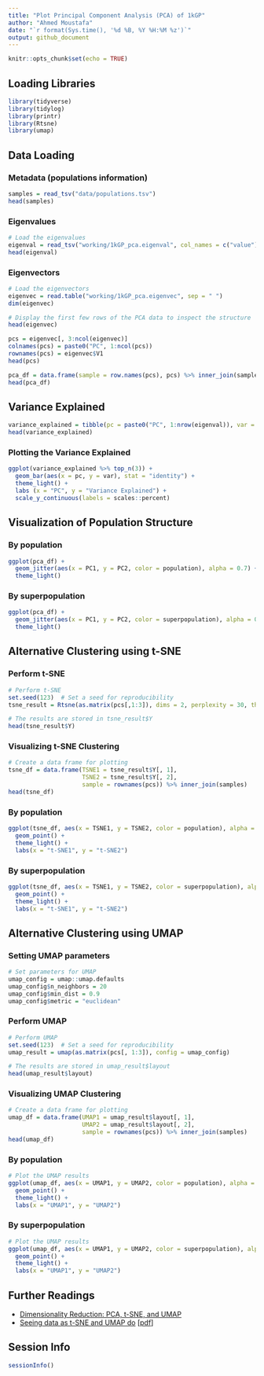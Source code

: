 ```yaml
---
title: "Plot Principal Component Analysis (PCA) of 1kGP"
author: "Ahmed Moustafa"
date: "`r format(Sys.time(), '%d %B, %Y %H:%M %z')`"
output: github_document
---
```


```r
knitr::opts_chunk$set(echo = TRUE)
```

## Loading Libraries

```r
library(tidyverse)
library(tidylog)
library(printr)
library(Rtsne)
library(umap)
```

## Data Loading

### Metadata (populations information)

```r
samples = read_tsv("data/populations.tsv")
head(samples)
```

### Eigenvalues

```r
# Load the eigenvalues
eigenval = read_tsv("working/1kGP_pca.eigenval", col_names = c("value"))
head(eigenval)
```

### Eigenvectors

```r
# Load the eigenvectors
eigenvec = read.table("working/1kGP_pca.eigenvec", sep = " ")
dim(eigenvec)
```

```r
# Display the first few rows of the PCA data to inspect the structure
head(eigenvec)
```

```r
pcs = eigenvec[, 3:ncol(eigenvec)]
colnames(pcs) = paste0("PC", 1:ncol(pcs))
rownames(pcs) = eigenvec$V1
head(pcs)
```

```r
pca_df = data.frame(sample = row.names(pcs), pcs) %>% inner_join(samples)
head(pca_df)
```

## Variance Explained

```r
variance_explained = tibble(pc = paste0("PC", 1:nrow(eigenval)), var = eigenval$value / sum(eigenval))
head(variance_explained)
```

### Plotting the Variance Explained

```r
ggplot(variance_explained %>% top_n(3)) + 
  geom_bar(aes(x = pc, y = var), stat = "identity") + 
  theme_light() +
  labs (x = "PC", y = "Variance Explained") +
  scale_y_continuous(labels = scales::percent)
```



## Visualization of Population Structure

### By population

```r
ggplot(pca_df) + 
  geom_jitter(aes(x = PC1, y = PC2, color = population), alpha = 0.7) + 
  theme_light()
```

### By superpopulation

```r
ggplot(pca_df) + 
  geom_jitter(aes(x = PC1, y = PC2, color = superpopulation), alpha = 0.7) + 
  theme_light()
```

## Alternative Clustering using t-SNE

### Perform t-SNE

```r
# Perform t-SNE
set.seed(123)  # Set a seed for reproducibility
tsne_result = Rtsne(as.matrix(pcs[,1:3]), dims = 2, perplexity = 30, theta = 0.5, verbose = TRUE)

# The results are stored in tsne_result$Y
head(tsne_result$Y)
```

### Visualizing t-SNE Clustering

```r
# Create a data frame for plotting
tsne_df = data.frame(TSNE1 = tsne_result$Y[, 1], 
                     TSNE2 = tsne_result$Y[, 2], 
                     sample = rownames(pcs)) %>% inner_join(samples)
head(tsne_df)
```
### By population

```r
ggplot(tsne_df, aes(x = TSNE1, y = TSNE2, color = population), alpha = 0.7) +
  geom_point() +
  theme_light() +
  labs(x = "t-SNE1", y = "t-SNE2")
```
### By superpopulation

```r
ggplot(tsne_df, aes(x = TSNE1, y = TSNE2, color = superpopulation), alpha = 0.7) +
  geom_point() +
  theme_light() +
  labs(x = "t-SNE1", y = "t-SNE2")
```
## Alternative Clustering using UMAP

### Setting UMAP parameters

```r
# Set parameters for UMAP
umap_config = umap::umap.defaults
umap_config$n_neighbors = 20
umap_config$min_dist = 0.9
umap_config$metric = "euclidean"
```

### Perform UMAP

```r
# Perform UMAP
set.seed(123)  # Set a seed for reproducibility
umap_result = umap(as.matrix(pcs[, 1:3]), config = umap_config)

# The results are stored in umap_result$layout
head(umap_result$layout)
```

### Visualizing UMAP Clustering

```r
# Create a data frame for plotting
umap_df = data.frame(UMAP1 = umap_result$layout[, 1], 
                     UMAP2 = umap_result$layout[, 2], 
                     sample = rownames(pcs)) %>% inner_join(samples)
head(umap_df)
```

### By population

```r
# Plot the UMAP results
ggplot(umap_df, aes(x = UMAP1, y = UMAP2, color = population), alpha = 0.7) +
  geom_point() +
  theme_light() +
  labs(x = "UMAP1", y = "UMAP2")
```

### By superpopulation

```r
# Plot the UMAP results
ggplot(umap_df, aes(x = UMAP1, y = UMAP2, color = superpopulation), alpha = 0.7) +
  geom_point() +
  theme_light() +
  labs(x = "UMAP1", y = "UMAP2")
```


## Further Readings

- [Dimensionality Reduction: PCA, t-SNE, and UMAP](https://medium.com/@aastha.code/dimensionality-reduction-pca-t-sne-and-umap-41d499da2df2)
- [Seeing data as t-SNE and UMAP do](https://pubmed.ncbi.nlm.nih.gov/38789649/) [[pdf](https://www.nature.com/articles/s41592-024-02301-x.pdf)]


## Session Info

```r
sessionInfo()
```
